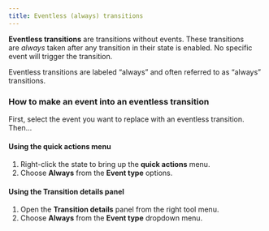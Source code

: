 ```yaml
---
title: Eventless (always) transitions
---
```


**Eventless transitions** are transitions without events. These transitions are *always* taken after any transition in their state is enabled. No specific event will trigger the transition.

Eventless transitions are labeled “always” and often referred to as “always” transitions.

### How to make an event into an eventless transition

First, select the event you want to replace with an eventless transition. Then…

#### Using the **quick actions** menu

1. Right-click the state to bring up the **quick actions** menu.
2. Choose **Always** from the **Event type** options.

#### Using the **Transition details** panel

1. Open the **Transition details** panel from the right tool menu.
2. Choose **Always** from the **Event type** dropdown menu.

